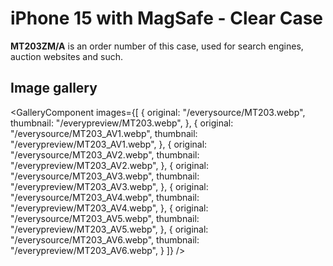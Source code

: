 
# iPhone 15  with MagSafe - Clear Case

<Callout type='info' emoji='👉🏻'>**MT203ZM/A** is an order number of this case, used for search engines, auction websites and such.</Callout>

## Image gallery

<GalleryComponent
    images={[
      {
        original: "/everysource/MT203.webp",
        thumbnail: "/everypreview/MT203.webp",
      },
      {
        original: "/everysource/MT203_AV1.webp",
        thumbnail: "/everypreview/MT203_AV1.webp",
      },
      {
        original: "/everysource/MT203_AV2.webp",
        thumbnail: "/everypreview/MT203_AV2.webp",
      },
      {
        original: "/everysource/MT203_AV3.webp",
        thumbnail: "/everypreview/MT203_AV3.webp",
      },
      {
        original: "/everysource/MT203_AV4.webp",
        thumbnail: "/everypreview/MT203_AV4.webp",
      },
      {
        original: "/everysource/MT203_AV5.webp",
        thumbnail: "/everypreview/MT203_AV5.webp",
      },
      {
        original: "/everysource/MT203_AV6.webp",
        thumbnail: "/everypreview/MT203_AV6.webp",
      }
    ]}
  />
